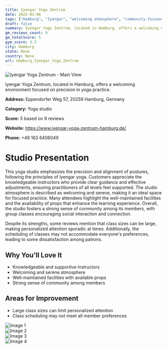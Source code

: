 ```yaml
---
title: Iyengar Yoga Zentrum
date: 2025-03-08
tags: ["Hamburg", "Iyengar", "welcoming atmosphere", "community-focused", "Hamburg"]  
draft: false
summary: Iyengar Yoga Zentrum, located in Hamburg, offers a welcoming environment focused on precision in yoga practice.
gm_reviews_count: 9
gm_totalScore: 5
gym_score: 3.3
city: Hamburg
state: None
country: None
url: Hamburg_Iyengar_Yoga_Zentrum
---
```


<div className="aspect-[16/9] relative my-8">
  <img 
    src="https://lh5.googleusercontent.com/p/AF1QipMTMPKxl_Nn1AtnUP6rFCpYGfPJlMMc0DpdCuS3=w1920-h1080-k-no"
    alt="Iyengar Yoga Zentrum - Main View"
    className="object-cover absolute inset-0 w-full h-full rounded-lg"
  />
</div>

Iyengar Yoga Zentrum, located in Hamburg, offers a welcoming environment focused on precision in yoga practice.

**Address:** Eppendorfer Weg 57, 20259 Hamburg, Germany

**Category:** Yoga studio

**Score:** 5 based on 9 reviews

**Website:** https://www.iyengar-yoga-zentrum-hamburg.de/

**Phone:** +49 163 6406049

# Studio Presentation

This yoga studio emphasizes the precision and alignment of postures, following the principles of Iyengar yoga. Customers appreciate the knowledgeable instructors who provide clear guidance and effective adjustments, ensuring practitioners of all levels feel supported. The studio atmosphere is described as welcoming and serene, making it an ideal space for focused practice. Many attendees highlight the well-maintained facilities and the availability of props that enhance the learning experience. Overall, the studio fosters a strong sense of community among its members, with group classes encouraging social interaction and connection.

Despite its strengths, some reviews mention that class sizes can be large, making personalized attention sporadic at times. Additionally, the scheduling of classes may not accommodate everyone's preferences, leading to some dissatisfaction among patrons.

## Why You'll Love It

- Knowledgeable and supportive instructors
- Welcoming and serene atmosphere
- Well-maintained facilities with available props
- Strong sense of community among members

## Areas for Improvement

- Large class sizes can limit personalized attention
- Class scheduling may not meet all member preferences

<div className="grid grid-cols-1 xl:grid-cols-2 gap-4 my-8">
<div className="aspect-[4/3] relative"><img src="https://lh5.googleusercontent.com/p/AF1QipNFdJ3nBqb3SqXoKjXXLM4sc_ubseRWatrjCf4k=w1920-h1080-k-no" alt="Image 1" className="object-cover absolute inset-0 w-full h-full rounded-lg" /></div>
<div className="aspect-[4/3] relative"><img src="https://lh5.googleusercontent.com/p/AF1QipPPE7xEA7J4fFypj_kFpk7aMsXOTjzlT__sPOUF=w1920-h1080-k-no" alt="Image 2" className="object-cover absolute inset-0 w-full h-full rounded-lg" /></div>
<div className="aspect-[4/3] relative"><img src="https://lh5.googleusercontent.com/p/AF1QipMgEty4HF_636x9wV4J-jSaWjEEjfdvChe8bbso=w1920-h1080-k-no" alt="Image 3" className="object-cover absolute inset-0 w-full h-full rounded-lg" /></div>
<div className="aspect-[4/3] relative"><img src="https://lh5.googleusercontent.com/p/AF1QipOP-JY4nroO4YB6SV1aVSQRaN9DFEGeiois44RG=w1920-h1080-k-no" alt="Image 4" className="object-cover absolute inset-0 w-full h-full rounded-lg" /></div>
</div>